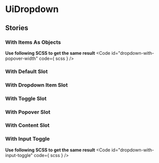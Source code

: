 
<Meta of={stories}/>

# UiDropdown
<Canvas of={stories.AsSelect} />
<ArgTypes />

## Stories
### With Items As Objects
<Canvas of={stories.WithItemsAsObjects}/>

**Use following SCSS to get the same result**
<Code
  id="dropdown-with-popover-width"
  code={ scss }
/>

### With Default Slot
<Canvas of={stories.WithDefaultSlot}/>

### With Dropdown Item Slot
<Canvas of={stories.WithDropdownItemSlot}/>

### With Toggle Slot
<Canvas of={stories.WithToggleSlot}/>

### With Popover Slot
<Canvas of={stories.WithPopoverSlot}/>

### With Content Slot
<Canvas of={stories.WithContentSlot}/>

### With Input Toggle
<Canvas of={stories.WithInputToggle}/>

**Use following SCSS to get the same result**
<Code
  id="dropdown-with-input-toggle"
  code={ scss }
/>
